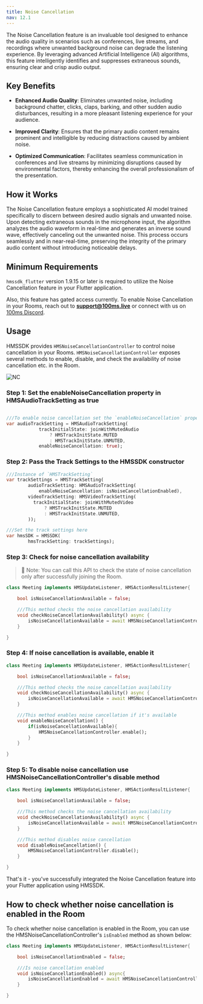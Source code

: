 ```yaml
---
title: Noise Cancellation
nav: 12.1
---
```


The Noise Cancellation feature is an invaluable tool designed to enhance the audio quality in scenarios such as conferences, live streams, and recordings where unwanted background noise can degrade the listening experience. By leveraging advanced Artificial Intelligence (AI) algorithms, this feature intelligently identifies and suppresses extraneous sounds, ensuring clear and crisp audio output.

## Key Benefits

- **Enhanced Audio Quality**: Eliminates unwanted noise, including background chatter, clicks, claps, barking, and other sudden audio disturbances, resulting in a more pleasant listening experience for your audience.

- **Improved Clarity**: Ensures that the primary audio content remains prominent and intelligible by reducing distractions caused by ambient noise.

- **Optimized Communication**: Facilitates seamless communication in conferences and live streams by minimizing disruptions caused by environmental factors, thereby enhancing the overall professionalism of the presentation.

## How it Works

The Noise Cancellation feature employs a sophisticated AI model trained specifically to discern between desired audio signals and unwanted noise. Upon detecting extraneous sounds in the microphone input, the algorithm analyzes the audio waveform in real-time and generates an inverse sound wave, effectively canceling out the unwanted noise. This process occurs seamlessly and in near-real-time, preserving the integrity of the primary audio content without introducing noticeable delays.

## Minimum Requirements

`hmssdk_flutter` version 1.9.15 or later is required to utilize the Noise Cancellation feature in your Flutter application.

Also, this feature has gated access currently. To enable Noise Cancellation in your Rooms, reach out to **support@100ms.live** or connect with us on [100ms Discord](https://discord.com/invite/kGdmszyzq2).

## Usage

HMSSDK provides `HMSNoiseCancellationController` to control noise cancellation in your Rooms. `HMSNoiseCancellationController` exposes several methods to enable, disable, and check the availability of noise cancellation etc. in the Room.

![NC](/docs/v2/flutter-nc.png)

<div className="steps-container">

### Step 1: Set the enableNoiseCancellation property in HMSAudioTrackSetting as true

```dart

///To enable noise cancellation set the `enableNoiseCancellation` property to true
var audioTrackSetting = HMSAudioTrackSetting(
            trackInitialState: joinWithMutedAudio
                ? HMSTrackInitState.MUTED
                : HMSTrackInitState.UNMUTED,
            enableNoiseCancellation: true);
```

### Step 2: Pass the Track Settings to the HMSSDK constructor

```dart
///Instance of `HMSTrackSetting`
var trackSettings = HMSTrackSetting(
        audioTrackSetting: HMSAudioTrackSetting(
            enableNoiseCancellation: isNoiseCancellationEnabled),
        videoTrackSetting: HMSVideoTrackSetting(
          trackInitialState: joinWithMutedVideo
              ? HMSTrackInitState.MUTED
              : HMSTrackInitState.UNMUTED,
        ));

///Set the track settings here
var hmsSDK = HMSSDK(
        hmsTrackSetting: trackSettings);
```

### Step 3: Check for noise cancellation availability

> 🔑 Note: You can call this API to check the state of noise cancellation only after successfully joining the Room.

```dart
class Meeting implements HMSUpdateListener, HMSActionResultListener{

    bool isNoiseCancellationAvailable = false;

    ///This method checks the noise cancellation availability
    void checkNoiseCancellationAvailability() async {
        isNoiseCancellationAvailable = await HMSNoiseCancellationController.isAvailable();
    }

}
```

### Step 4: If noise cancellation is available, enable it

```dart
class Meeting implements HMSUpdateListener, HMSActionResultListener{

    bool isNoiseCancellationAvailable = false;

    ///This method checks the noise cancellation availability
    void checkNoiseCancellationAvailability() async {
        isNoiseCancellationAvailable = await HMSNoiseCancellationController.isAvailable();
    }

    ///This method enables noise cancellation if it's available
    void enableNoiseCancellation() {
        if(isNoiseCancellationAvailable){
            HMSNoiseCancellationController.enable();
        }
    }

}
```

### Step 5: To disable noise cancellation use HMSNoiseCancellationController's disable method

```dart
class Meeting implements HMSUpdateListener, HMSActionResultListener{

    bool isNoiseCancellationAvailable = false;

    ///This method checks the noise cancellation availability
    void checkNoiseCancellationAvailability() async {
        isNoiseCancellationAvailable = await HMSNoiseCancellationController.isAvailable();
    }

    ///This method disables noise cancellation
    void disableNoiseCancellation() {
        HMSNoiseCancellationController.disable();
    }

}
```
</div>

That's it - you've successfully integrated the Noise Cancellation feature into your Flutter application using HMSSDK.

## How to check whether noise cancellation is enabled in the Room

To check whether noise cancellation is enabled in the Room, you can use the HMSNoiseCancellationController's `isEnabled` method as shown below:

```dart
class Meeting implements HMSUpdateListener, HMSActionResultListener{

    bool isNoiseCancellationEnabled = false;

    ///Is noise cancellation enabled
    void isNoiseCancellationEnabled() async{
        isNoiseCancellationEnabled = await HMSNoiseCancellationController.isEnabled();
    }

}
```